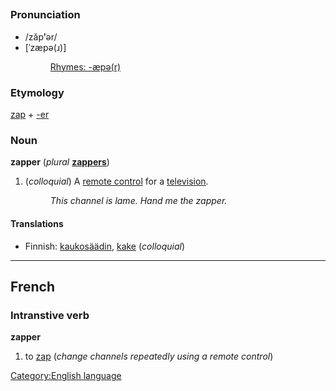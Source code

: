 =={{en}}==
[[Category:English language]]
===Pronunciation===
*/zăp'''ʹ'''ər/
*[ˈzæpə(ɹ)]
*:[[Rhymes:English:-æpə(r)|Rhymes: -æpə(r)]]

===Etymology===
[[zap]] + [[-er]]

===Noun===
'''zapper''' (''plural'' '''[[zappers]]''')
#(''colloquial'') A [[remote control]] for a [[television]].
#: ''This channel is lame.  Hand me the zapper.''

====Translations====
*Finnish: [[kaukosäädin]], [[kake#Finnish|kake]] (''colloquial'')

----
==French==
===Intranstive verb===
'''zapper'''

#to [[zap]] (''change channels repeatedly using a remote control'')